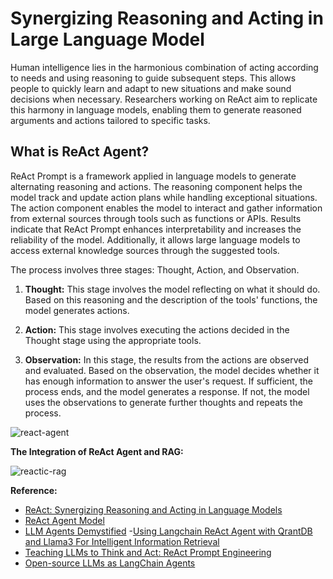 # Synergizing Reasoning and Acting in Large Language Model

Human intelligence lies in the harmonious combination of acting according to needs and using reasoning to guide subsequent steps. This allows people to quickly learn and adapt to new situations and make sound decisions when necessary. Researchers working on ReAct aim to replicate this harmony in language models, enabling them to generate reasoned arguments and actions tailored to specific tasks.

## What is ReAct Agent?

ReAct Prompt is a framework applied in language models to generate alternating reasoning and actions. The reasoning component helps the model track and update action plans while handling exceptional situations. The action component enables the model to interact and gather information from external sources through tools such as functions or APIs. Results indicate that ReAct Prompt enhances interpretability and increases the reliability of the model. Additionally, it allows large language models to access external knowledge sources through the suggested tools.

The process involves three stages: Thought, Action, and Observation.

1. **Thought:** This stage involves the model reflecting on what it should do. Based on this reasoning and the description of the tools' functions, the model generates actions.
2. **Action:** This stage involves executing the actions decided in the Thought stage using the appropriate tools.

3. **Observation:** In this stage, the results from the actions are observed and evaluated. Based on the observation, the model decides whether it has enough information to answer the user's request. If sufficient, the process ends, and the model generates a response. If not, the model uses the observations to generate further thoughts and repeats the process.

![react-agent](https://res.cloudinary.com/dgsrxvev1/image/upload/v1721833718/Screenshot_2024-07-24_220804_o0gzij.png)

**The Integration of ReAct Agent and RAG:**

![reactic-rag](https://res.cloudinary.com/dgsrxvev1/image/upload/v1721832884/agentic_rag_fmwpns.png)

**Reference:**

- [ReAct: Synergizing Reasoning and Acting in Language Models](https://arxiv.org/abs/2210.03629)
- [ReAct Agent Model](https://klu.ai/glossary/react-agent-model)
- [LLM Agents Demystified](https://towardsdatascience.com/llm-agents-demystified-8e2a62c185fa) -[Using Langchain ReAct Agent with QrantDB and Llama3 For Intelligent Information Retrieval](https://medium.com/@yash9439/using-langchain-react-agents-with-qdrant-and-llama3-for-intelligent-information-retrieval-b181ce7a5962)
- [Teaching LLMs to Think and Act: ReAct Prompt Engineering](https://medium.com/@bryan.mckenney/teaching-llms-to-think-and-act-react-prompt-engineering-eef278555a2e)
- [Open-source LLMs as LangChain Agents](https://huggingface.co/blog/open-source-llms-as-agents)

